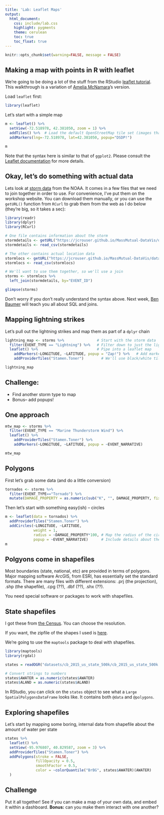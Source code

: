 ```yaml
---
title: 'Lab: Leaflet Maps'
output:
  html_document:
    css: include/lab.css
    highlight: pygments
    theme: cerulean
    toc: true
    toc_float: true
---
```


```r
knitr::opts_chunk$set(warning=FALSE, message = FALSE)
```

## Making a map with points in R with leaflet
We're going to be doing a lot of the stuff from the RStudio [leaflet tutorial](https://rstudio.github.io/leaflet/). This walkthrough is a variation of [Amelia McNamara](https://github.com/AmeliaMN)'s version.

Load `leaflet` first:
```r
library(leaflet)
```

Let's start with a simple map
```r
m <- leaflet() %>%
  setView(-72.518978, 42.381050, zoom = 1) %>%
  addTiles() %>%  # Load the default OpenStreetMap tile set (images that make up the map)
  addMarkers(lng=-72.518978, lat=42.381050, popup="DSDP!")

m
```

Note that the syntax here is similar to that of `ggplot2`. Please consult the [Leaflet documentation](http://rstudio.github.io/leaflet/) for more details.

## Okay, let's do something with actual data

Lets look at [storm data](http://www.ncdc.noaa.gov/stormevents/ftp.jsp) from the NOAA. It comes in a few files that we need to join together in order to use. For convenience, I've put them on the workshop website. You can download them manually, or you can use the `getURL()` function from `RCurl` to grab them from the web as I do below (they're big, so it takes a sec):

```r
library(readr)
library(dplyr)
library(RCurl)

# One file contains information about the storm
stormdetails <- getURL("https://jcrouser.github.io/MassMutual-DataVis/datasets/StormEvents_details-ftp_v1.0_d2016_c20160810.csv")
stormdetails <- read_csv(stormdetails)

# The other contains actual location data
stormlocs <- getURL("https://jcrouser.github.io/MassMutual-DataVis/datasets/StormEvents_locations-ftp_v1.0_d2016_c20160810.csv")
stormlocs <- read_csv(stormlocs)

# We'll want to use them together, so we'll use a join
storms <- stormlocs %>%
  left_join(stormdetails, by="EVENT_ID")
```
```r
glimpse(storms)
```
Don't worry if you don't really understand the syntax above. Next week, [Ben Baumer](https://github.com/beanumber) will teach you all about SQL and joins.

## Mapping lightning strikes
Let's pull out the lightning strikes and map them as part of a `dplyr` chain
```r
lightning_map <- storms %>%               # Start with the storm data
  filter(EVENT_TYPE == "Lightning") %>%   # Filter down to just the lightning events
  leaflet() %>%                           # Pipe into a leaflet map
    addMarkers(~LONGITUDE, ~LATITUDE, popup = "Zap!") %>%   # Add markers at each LONGITUDE/LATITUDE pair
    addProviderTiles("Stamen.Toner")        # We'll use black/white tiles for dramatic effect

lightning_map
```

## Challenge: 
- Find another storm type to map
- Bonus-- add popups!

## One approach

```r
mtw_map <- storms %>%
  filter(EVENT_TYPE == "Marine Thunderstorm Wind") %>%
  leaflet() %>%
    addProviderTiles("Stamen.Toner") %>% 
    addMarkers(~LONGITUDE, ~LATITUDE, popup = ~EVENT_NARRATIVE)

mtw_map
```


## Polygons

First let's grab some data (and do a little conversion)

```r
tornados <- storms %>%
  filter(EVENT_TYPE=="Tornado") %>%
  mutate(DAMAGE_PROPERTY = as.numeric(sub("K", "", DAMAGE_PROPERTY, fixed = TRUE)))
```

Then let's start with something easy(ish) -- circles
```r
m <- leaflet(data = tornados) %>%
  addProviderTiles("Stamen.Toner") %>% 
  addCircles(~LONGITUDE, ~LATITUDE, 
             weight = 1, 
             radius = ~DAMAGE_PROPERTY*100, # Map the radius of the circle to amount of damage
             popup = ~EVENT_NARRATIVE)      # Include details about the tornado
m
```

## Polgyons come in shapefiles
Most boundaries (state, national, etc) are provided in terms of polygons. Major mapping software ArcGIS, from ESRI, has essentially set the standard formats. There are many files with different extensions: .prj (the projection), .shp (the shapefile), .cpg (??), .dbf (??), .shx (??). 

You need special software or packages to work with shapefiles. 

## State shapefiles
I got these from [the Census](https://www.census.gov/geo/maps-data/data/cbf/cbf_state.html). You can choose the resolution. 

If you want, the zipfile of the shapes I used is [here](https://jcrouser.github.io/MassMutual-DataVis/datasets/cb_2015_us_state_500k.zip). 

We're going to use the `maptools` package to deal with shapefiles.
```r
library(maptools)
library(rgdal)

states = readOGR("datasets/cb_2015_us_state_500k/cb_2015_us_state_500k.shp", verbose = TRUE)

# Convert strings to numbers
states$AWATER = as.numeric(states$AWATER)
states$ALAND = as.numeric(states$ALAND)
```

In RStudio, you can click on the `states` object to see what a `Large SpatialPolygonsDataFrame` looks like. It contains both `@data` and `@polygons`. 

## Exploring shapefiles

Let's start by mapping some boring, internal data from shapefile about the amount of water per state

```r
states %>%
  leaflet() %>%
  setView(-95.976807, 40.829587, zoom = 3) %>%
  addProviderTiles("Stamen.Toner") %>%
  addPolygons(stroke = FALSE, 
              fillOpacity = 0.5, 
              smoothFactor = 0.5, 
              color = ~colorQuantile("BrBG", states$AWATER)(AWATER)
  )
```

## Challenge

Put it all together! See if you can make a map of your own data, and embed it within a dashboard. **Bonus:** can you make them interact with one another?

